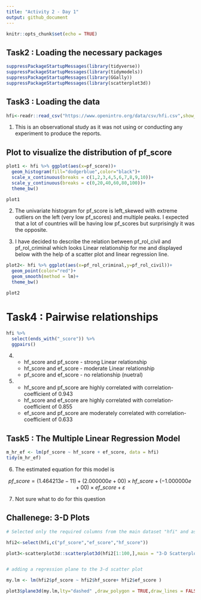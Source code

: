```yaml
---
title: "Activity 2 - Day 1"
output: github_document
---
```


```r
knitr::opts_chunk$set(echo = TRUE)
```

## Task2 : Loading the necessary packages

```r
suppressPackageStartupMessages(library(tidyverse))
suppressPackageStartupMessages(library(tidymodels))
suppressPackageStartupMessages(library(GGally))
suppressPackageStartupMessages(library(scatterplot3d))

```

## Task3 : Loading the data

```r
hfi<-readr::read_csv("https://www.openintro.org/data/csv/hfi.csv",show_col_types = FALSE)
```

1) This is an observational study as it was not using or conducting any experiment to produce the reports. 

## Plot to visualize the distribution of pf_score

```r
plot1 <- hfi %>% ggplot(aes(x=pf_score))+
  geom_histogram(fill="dodgerblue",color="black")+
  scale_x_continuous(breaks = c(1,2,3,4,5,6,7,8,9,10))+
  scale_y_continuous(breaks = c(0,20,40,60,80,100))+
  theme_bw()

plot1
```

2) The univariate histogram for pf_score is left_skewed with extreme outliers on the left (very low pf_scores) and multiple peaks. I expected that a lot of countries will be having low pf_scores but surprisingly it was the opposite.


3) I have decided to describe the relation between pf_rol_civil and pf_rol_criminal which looks Linear relationship for me and displayed below with the help of a scatter plot and linear regression line.

```r
plot2<- hfi %>% ggplot(aes(x=pf_rol_criminal,y=pf_rol_civil))+
  geom_point(color="red")+
  geom_smooth(method = lm)+
  theme_bw()

plot2
```

# Task4 : Pairwise relationships

```r
hfi %>% 
  select(ends_with("_score")) %>% 
  ggpairs()
```


4)  - hf_score and pf_score -  strong Linear relationship
    - hf_score and ef_score -  moderate Linear relationship
    - pf_score and ef_score -  no relationship (nuetral)
    
5)  - hf_score and pf_score are highly correlated with correlation-coefficient of 0.943
    - hf_score and ef_score are highly correlated with correlation-coefficient of 0.855
    - ef_score and pf_score are moderately correlated with correlation-coefficient of 0.633
    
## Task5 : The Multiple Linear Regression Model

```r
m_hr_ef <- lm(pf_score ~ hf_score + ef_score, data = hfi)
tidy(m_hr_ef)
```

6) The estimated equation for this model is


$$
pf\_score=(1.464213e-11)+ (2.000000e+00)\times hf\_score + (-1.000000e+00)\times ef\_score + \varepsilon
$$


7) Not sure what to do for this question



## Challenege: 3-D Plots

```r
# Selected only the required columns from the main dataset "hfi" and assigned them to a new dataset "hfi2"

hfi2<-select(hfi,c("pf_score","ef_score","hf_score"))

plot3<-scatterplot3d::scatterplot3d(hfi2[1:100,],main = "3-D Scatterplot",pch = 20,color = "red",grid = FALSE,type ="h",box = FALSE)


# adding a regression plane to the 3-d scatter plot

my.lm <- lm(hfi2$pf_score ~ hfi2$hf_score+ hfi2$ef_score )

plot3$plane3d(my.lm,lty="dashed" ,draw_polygon = TRUE,draw_lines = FALSE)



```


